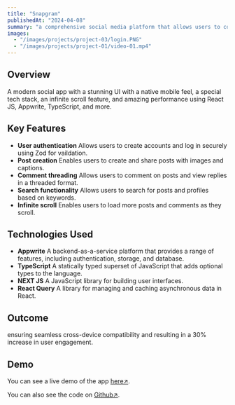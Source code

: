 ```yaml
---
title: "Snapgram"
publishedAt: "2024-04-08"
summary: "a comprehensive social media platform that allows users to connect, share, and discover new content. The platform includes features such as user authentication, post creation, and comment threading, as well as a search functionality that allows users to find posts and profiles based on keywords."
images:
  - "/images/projects/project-03/login.PNG"
  - "/images/projects/project-01/video-01.mp4"
---
```


## Overview

A modern social app with a stunning UI with a native mobile feel, a special tech stack, an infinite scroll feature, and amazing performance using React JS, Appwrite, TypeScript, and more.

## Key Features

- **User authentication** Allows users to create accounts and log in securely using Zod for vaildation.
- **Post creation** Enables users to create and share posts with images and captions.
- **Comment threading** Allows users to comment on posts and view replies in a threaded format.
- **Search functionality** Allows users to search for posts and profiles based on keywords.
- **Infinite scroll** Enables users to load more posts and comments as they scroll.

## Technologies Used

- **Appwrite** A backend-as-a-service platform that provides a range of features, including authentication, storage, and database.
- **TypeScript** A statically typed superset of JavaScript that adds optional types to the language.
- **NEXT JS** A JavaScript library for building user interfaces.
- **React Query** A library for managing and caching asynchronous data in React.

## Outcome

ensuring seamless cross-device compatibility and resulting in a 30% increase in user engagement.

## Demo

You can see a live demo of the app [here↗️](https://snapgram-alt.netlify.app).

You can also see the code on [Github↗️](https://github.com/MalseBot/insta-alt).